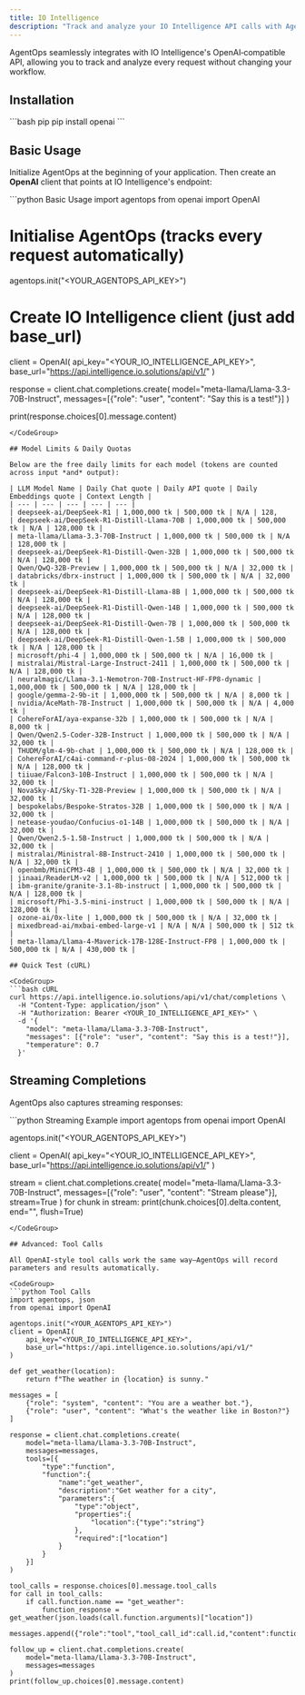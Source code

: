 ```yaml
---
title: IO Intelligence
description: "Track and analyze your IO Intelligence API calls with AgentOps"
---
```


AgentOps seamlessly integrates with IO Intelligence's OpenAI‑compatible API, allowing you to track and analyze every request without changing your workflow.

## Installation



<CodeGroup>
```bash pip
pip install openai
```
</CodeGroup>

## Basic Usage

Initialize AgentOps at the beginning of your application. Then create an **OpenAI** client that points at IO Intelligence's endpoint:

<CodeGroup>
```python Basic Usage
import agentops
from openai import OpenAI

# Initialise AgentOps (tracks every request automatically)
agentops.init("<YOUR_AGENTOPS_API_KEY>")

# Create IO Intelligence client (just add base_url)
client = OpenAI(
    api_key="<YOUR_IO_INTELLIGENCE_API_KEY>",
    base_url="https://api.intelligence.io.solutions/api/v1/"
)

response = client.chat.completions.create(
    model="meta-llama/Llama-3.3-70B-Instruct",
    messages=[{"role": "user", "content": "Say this is a test!"}]
)

print(response.choices[0].message.content)
```
</CodeGroup>

## Model Limits & Daily Quotas

Below are the free daily limits for each model (tokens are counted across input *and* output):

| LLM Model Name | Daily Chat quote | Daily API quote | Daily Embeddings quote | Context Length |
| --- | --- | --- | --- | --- |
| deepseek-ai/DeepSeek-R1 | 1,000,000 tk | 500,000 tk | N/A | 128,
| deepseek-ai/DeepSeek-R1-Distill-Llama-70B | 1,000,000 tk | 500,000 tk | N/A | 128,000 tk |
| meta-llama/Llama-3.3-70B-Instruct | 1,000,000 tk | 500,000 tk | N/A | 128,000 tk |
| deepseek-ai/DeepSeek-R1-Distill-Qwen-32B | 1,000,000 tk | 500,000 tk | N/A | 128,000 tk |
| Qwen/QwQ-32B-Preview | 1,000,000 tk | 500,000 tk | N/A | 32,000 tk |
| databricks/dbrx-instruct | 1,000,000 tk | 500,000 tk | N/A | 32,000 tk |
| deepseek-ai/DeepSeek-R1-Distill-Llama-8B | 1,000,000 tk | 500,000 tk | N/A | 128,000 tk |
| deepseek-ai/DeepSeek-R1-Distill-Qwen-14B | 1,000,000 tk | 500,000 tk | N/A | 128,000 tk |
| deepseek-ai/DeepSeek-R1-Distill-Qwen-7B | 1,000,000 tk | 500,000 tk | N/A | 128,000 tk |
| deepseek-ai/DeepSeek-R1-Distill-Qwen-1.5B | 1,000,000 tk | 500,000 tk | N/A | 128,000 tk |
| microsoft/phi-4 | 1,000,000 tk | 500,000 tk | N/A | 16,000 tk |
| mistralai/Mistral-Large-Instruct-2411 | 1,000,000 tk | 500,000 tk | N/A | 128,000 tk |
| neuralmagic/Llama-3.1-Nemotron-70B-Instruct-HF-FP8-dynamic | 1,000,000 tk | 500,000 tk | N/A | 128,000 tk |
| google/gemma-2-9b-it | 1,000,000 tk | 500,000 tk | N/A | 8,000 tk |
| nvidia/AceMath-7B-Instruct | 1,000,000 tk | 500,000 tk | N/A | 4,000 tk |
| CohereForAI/aya-expanse-32b | 1,000,000 tk | 500,000 tk | N/A | 8,000 tk |
| Qwen/Qwen2.5-Coder-32B-Instruct | 1,000,000 tk | 500,000 tk | N/A | 32,000 tk |
| THUDM/glm-4-9b-chat | 1,000,000 tk | 500,000 tk | N/A | 128,000 tk |
| CohereForAI/c4ai-command-r-plus-08-2024 | 1,000,000 tk | 500,000 tk | N/A | 128,000 tk |
| tiiuae/Falcon3-10B-Instruct | 1,000,000 tk | 500,000 tk | N/A | 32,000 tk |
| NovaSky-AI/Sky-T1-32B-Preview | 1,000,000 tk | 500,000 tk | N/A | 32,000 tk |
| bespokelabs/Bespoke-Stratos-32B | 1,000,000 tk | 500,000 tk | N/A | 32,000 tk |
| netease-youdao/Confucius-o1-14B | 1,000,000 tk | 500,000 tk | N/A | 32,000 tk |
| Qwen/Qwen2.5-1.5B-Instruct | 1,000,000 tk | 500,000 tk | N/A | 32,000 tk |
| mistralai/Ministral-8B-Instruct-2410 | 1,000,000 tk | 500,000 tk | N/A | 32,000 tk |
| openbmb/MiniCPM3-4B | 1,000,000 tk | 500,000 tk | N/A | 32,000 tk |
| jinaai/ReaderLM-v2 | 1,000,000 tk | 500,000 tk | N/A | 512,000 tk |
| ibm-granite/granite-3.1-8b-instruct | 1,000,000 tk | 500,000 tk | N/A | 128,000 tk |
| microsoft/Phi-3.5-mini-instruct | 1,000,000 tk | 500,000 tk | N/A | 128,000 tk |
| ozone-ai/0x-lite | 1,000,000 tk | 500,000 tk | N/A | 32,000 tk |
| mixedbread-ai/mxbai-embed-large-v1 | N/A | N/A | 500,000 tk | 512 tk |
| meta-llama/Llama-4-Maverick-17B-128E-Instruct-FP8 | 1,000,000 tk | 500,000 tk | N/A | 430,000 tk |

## Quick Test (cURL)

<CodeGroup>
```bash cURL
curl https://api.intelligence.io.solutions/api/v1/chat/completions \
  -H "Content-Type: application/json" \
  -H "Authorization: Bearer <YOUR_IO_INTELLIGENCE_API_KEY>" \
  -d '{
    "model": "meta-llama/Llama-3.3-70B-Instruct",
    "messages": [{"role": "user", "content": "Say this is a test!"}],
    "temperature": 0.7
  }'
```
</CodeGroup>

## Streaming Completions

AgentOps also captures streaming responses:

<CodeGroup>
```python Streaming Example
import agentops
from openai import OpenAI

agentops.init("<YOUR_AGENTOPS_API_KEY>")

client = OpenAI(
    api_key="<YOUR_IO_INTELLIGENCE_API_KEY>",
    base_url="https://api.intelligence.io.solutions/api/v1/"
)

stream = client.chat.completions.create(
    model="meta-llama/Llama-3.3-70B-Instruct",
    messages=[{"role": "user", "content": "Stream please"}],
    stream=True
)
for chunk in stream:
    print(chunk.choices[0].delta.content, end="", flush=True)
```
</CodeGroup>

## Advanced: Tool Calls

All OpenAI‑style tool calls work the same way—AgentOps will record parameters and results automatically.

<CodeGroup>
```python Tool Calls
import agentops, json
from openai import OpenAI

agentops.init("<YOUR_AGENTOPS_API_KEY>")
client = OpenAI(
    api_key="<YOUR_IO_INTELLIGENCE_API_KEY>",
    base_url="https://api.intelligence.io.solutions/api/v1/"
)

def get_weather(location):
    return f"The weather in {location} is sunny."

messages = [
    {"role": "system", "content": "You are a weather bot."},
    {"role": "user", "content": "What's the weather like in Boston?"}
]

response = client.chat.completions.create(
    model="meta-llama/Llama-3.3-70B-Instruct",
    messages=messages,
    tools=[{
        "type":"function",
        "function":{
            "name":"get_weather",
            "description":"Get weather for a city",
            "parameters":{
                "type":"object",
                "properties":{
                    "location":{"type":"string"}
                },
                "required":["location"]
            }
        }
    }]
)

tool_calls = response.choices[0].message.tool_calls
for call in tool_calls:
    if call.function.name == "get_weather":
        function_response = get_weather(json.loads(call.function.arguments)["location"])
        messages.append({"role":"tool","tool_call_id":call.id,"content":function_response})

follow_up = client.chat.completions.create(
    model="meta-llama/Llama-3.3-70B-Instruct",
    messages=messages
)
print(follow_up.choices[0].message.content)
```
</CodeGroup>


<script type="module" src="/scripts/github_stars.js"></script>
<script type="module" src="/scripts/scroll-img-fadein-animation.js"></script>
<script type="module" src="/scripts/button_heartbeat_animation.js"></script>
<script type="css" src="/styles/styles.css"></script>
